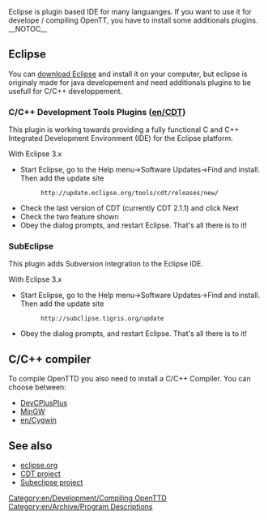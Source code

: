 [[Category:en/Development/Compiling OpenTTD]][[Category:en/Archive/Program Descriptions]]
Eclipse is plugin based IDE for many languanges. If you want to use it for develope / compiling OpenTT, you have to install some additionals plugins.
__NOTOC__
== Eclipse ==
You can [http://www.eclipse.org/downloads/ download Eclipse] and install it on your computer, but eclipse is originaly made for java developement and need additionals plugins to be usefull for C/C++ developpement. 

=== C/C++ Development Tools Plugins ([[en/CDT]]) ===
This plugin is working towards providing a fully functional C and C++ Integrated Development Environment (IDE) for the Eclipse platform. 

;With Eclipse 3.x
* Start Eclipse, go to the Help menu->Software Updates->Find and install. Then add the update site
*:<tt><nowiki>http://update.eclipse.org/tools/cdt/releases/new/</nowiki></tt>
* Check the last version of CDT (currently CDT 2.1.1) and click Next
* Check the two feature shown
* Obey the dialog prompts, and restart Eclipse. That's all there is to it!

=== SubEclipse ===
This plugin adds Subversion integration to the Eclipse IDE.

;With Eclipse 3.x
* Start Eclipse, go to the Help menu->Software Updates->Find and install. Then add the update site
*:<tt><nowiki>http://subclipse.tigris.org/update</nowiki></tt>
* Obey the dialog prompts, and restart Eclipse. That's all there is to it!


== C/C++ compiler ==
To compile OpenTTD you also need to install a C/C++ Compiler. You can choose between:
* [[en/Compiling on DevCPlusPlus|DevCPlusPlus]]
* [[en/Archive/Compilation and Ports/Compiling on Windows using MinGW|MinGW]]
* [[en/Cygwin]]

== See also ==
* [http://www.eclipse.org eclipse.org]
* [http://www.eclipse.org/cdt/ CDT project]
* [http://subclipse.tigris.org/ Subeclipse project]